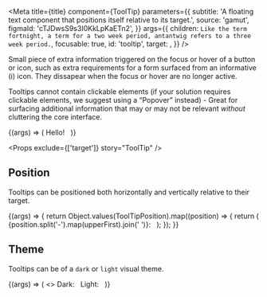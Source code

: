 

<Meta
  title={title}
  component={ToolTip}
  parameters={{
    subtitle:
      'A floating text component that positions itself relative to its target.',
    source: 'gamut',
    figmaId: 'cTJDwsS9s3I0KkLpKaETn2',
  }}
  args={{
    children: `Like the term fortnight, a term for a two week period, antantwig refers to a three week period.`,
    focusable: true,
    id: 'tooltip',
    target: <InfoCircleIcon size={20} />,
  }}
/>

Small piece of extra information triggered on the focus or hover of a button or icon,
such as extra requirements for a form surfaced from an informative (i) icon. They
dissapear when the focus or hover are no longer active.

Tooltips cannot contain clickable elements (if your solution
requires clickable elements, we suggest using a “Popover” instead) - Great for
surfacing additional information that may or may not be relevant _without_ cluttering
the core interface.

<Canvas>
  <Story name="ToolTip">
    {(args) => (
      <TooltipArea>
        Hello! &nbsp;
        <ToolTip {...args} />
      </TooltipArea>
    )}
  </Story>
</Canvas>

<Props exclude={['target']} story="ToolTip" />

## Position

Tooltips can be positioned both horizontally and vertically relative to their target.

<Canvas>
  <Story name="Position">
    {(args) => {
      return Object.values(ToolTipPosition).map((position) => {
        return (
          <TooltipArea key={position}>
            {position.split('-').map(upperFirst).join(' ')}: &nbsp;
            <ToolTip {...args} position={position} />
          </TooltipArea>
        );
      });
    }}
  </Story>
</Canvas>

## Theme

Tooltips can be of a `dark` or `light` visual theme.

<Canvas>
  <Story name="Theme">
    {(args) => (
      <>
        <TooltipArea>
          Dark: &nbsp;
          <ToolTip {...args} theme="dark" />
        </TooltipArea>
        <TooltipArea>
          Light: &nbsp;
          <ToolTip {...args} theme="light" />
        </TooltipArea>
      </>
    )}
  </Story>
</Canvas>
